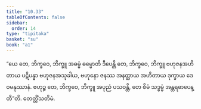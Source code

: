 ```yaml
---
title: "10.33"
tableOfContents: false
sidebar:
  order: 14
type: "tipitaka"
basket: "su"
book: "a1"
---
```



<DynamicBreadcrumb />

<Division number="130" book="a1">

<Paragraph number="236" book="a1">
“ယေ တေ, ဘိက္ခဝေ, ဘိက္ခူ အဓမ္မံ ဓမ္မောတိ ဒီပေန္တိ တေ, ဘိက္ခဝေ, ဘိက္ခူ ဗဟုဇနအဟိတာယ ပဋိပန္နာ ဗဟုဇနအသုခါယ, ဗဟုနော ဇနဿ အနတ္ထာယ အဟိတာယ ဒုက္ခာယ ဒေဝမနုဿာနံ. ဗဟုဉ္စ တေ, ဘိက္ခဝေ, ဘိက္ခူ အပုညံ ပသဝန္တိ, တေ စိမံ သဒ္ဓမ္မံ အန္တရဓာပေန္တီ”တိ.

</Paragraph>
</Division>

<Paragraph number="237" type="center" book="a1">
တေတ္တိံသတိမံ.
</Paragraph>